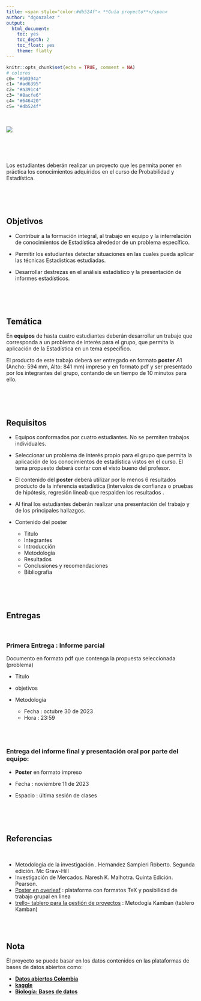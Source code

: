 ```yaml
---
title: <span style="color:#db524f"> **Guía proyecto**</span>  
author: "dgonzalez "
output:
  html_document:
    toc: yes
    toc_depth: 2
    toc_float: yes
    theme: flatly
---
```


```r
knitr::opts_chunk$set(echo = TRUE, comment = NA)
# colores
c0= "#b0394a"
c1= "#ad6395"
c2= "#a391c4"
c3= "#8acfe6"
c4= "#646420"
c5= "#db524f"
```

<br/>

![](img/bannerG.png)

<br/><br/><br/>

Los estudiantes deberán realizar un proyecto que les permita poner en práctica los conocimientos adquiridos en el curso de  Probabilidad y Estadística.

<br/><br/><br/>
  
## **Objetivos** 
  
+ Contribuir a la formación integral, al trabajo en equipo y la interrelación de conocimientos de Estadística alrededor de un problema específico.

+ Permitir los estudiantes detectar situaciones en las cuales pueda aplicar las técnicas Estadísticas estudiadas.

+ Desarrollar destrezas en el análisis estadístico y la presentación de informes estadísticos. 

<br/><br/><br/>
  
## **Temática** 
  
En **equipos** de hasta cuatro estudiantes deberán desarrollar un trabajo que corresponda a un problema de  interés para el  grupo, que permita la aplicación de la Estadística en un tema específico. 

El producto de este trabajo deberá ser entregado en formato  **poster** $A1$ (Ancho: 594 mm, Alto: 841 mm) impreso y en formato pdf  y ser presentado por los integrantes del grupo, contando de un tiempo de 10 minutos para ello.

<br/><br/><br/>
  
## **Requisitos** 
  
+ Equipos conformados por cuatro estudiantes. No se permiten trabajos individuales.

+ Seleccionar un problema de interés propio para el grupo que  permita la aplicación de los conocimientos de estadística vistos en el curso. El tema propuesto deberá contar con el visto bueno del profesor.

+  El contenido del **poster** deberá utilizar por lo menos 6 resultados producto de la inferencia estadística (intervalos de confianza o pruebas de hipótesis, regresión lineal) que respalden los resultados .

+ Al final los estudiantes deberán realizar una presentación del trabajo y de los principales hallazgos.

+ Contenido del poster
    + Titulo
    + Integrantes
    + Introducción
    + Metodología
    + Resultados
    + Conclusiones y recomendaciones
    + Bibliografia

<br/><br/><br/>
  
## **Entregas** 

  <br/>
  
### **Primera Entrega : Informe parcial** 

Documento en formato pdf que contenga la propuesta seleccionada (problema) 
    
* Titulo
    
* objetivos
    
* Metodología

  * Fecha :  octubre 30 de 2023
  * Hora : 23:59
  
<br/><br/>  

### **Entrega del informe final y presentación oral por parte del equipo:**

* **Poster** en formato impreso  

* Fecha :  noviembre 11 de 2023

* Espacio : última sesión de clases

<br/><br/><br/>
  
## **Referencias** 
  
  <br/>
  
+ Metodología de la investigación . Hernandez Sampieri Roberto. Segunda edición. Mc Graw-Hill
+ Investigación de Mercados. Naresh K. Malhotra. Quinta Edición. Pearson.
+ [Poster en overleaf](https://www.overleaf.com/learn/latex/Posters) : plataforma con formatos TeX y posibilidad de trabajo grupal en linea
+ [trello- tablero para la gestión de proyectos](https://trello.com/es/tour) : Metodogía Kamban (tablero Kamban)

<br/><br/>



## **Nota**

El proyecto se puede basar en los datos contenidos en las plataformas de bases de datos abiertos como:

* [**Datos abiertos Colombia**](https://www.datos.gov.co/)
* [**kaggle**](https://www.kaggle.com/)
* [**Biología: Bases de datos**](https://biblioguias.uam.es/biologia/bases_datos)



  

